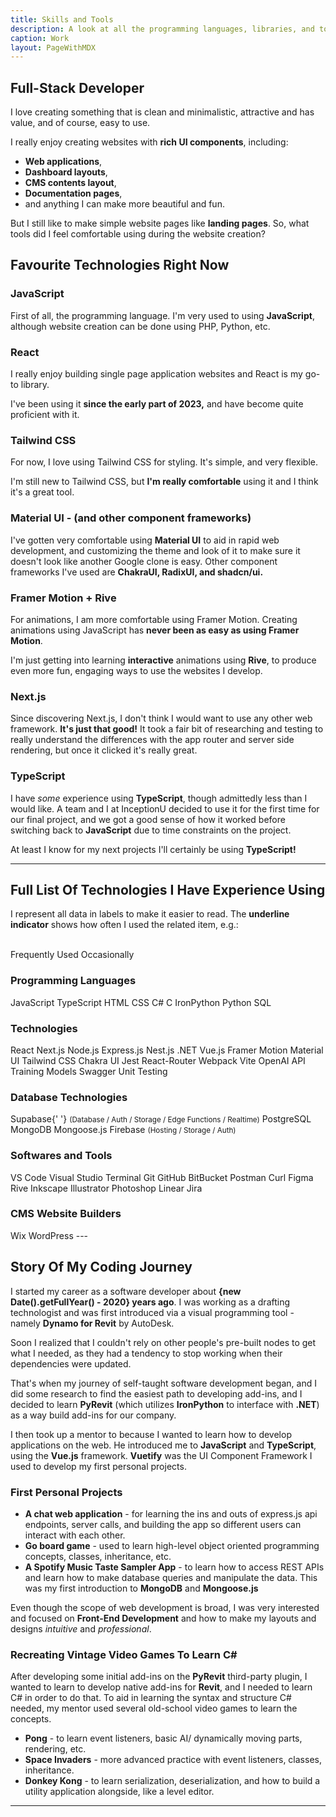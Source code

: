 ```yaml
---
title: Skills and Tools
description: A look at all the programming languages, libraries, and tools I've worked with.
caption: Work
layout: PageWithMDX
---
```



## Full-Stack Developer

I love creating something that is clean and minimalistic, attractive and has value, and of course, easy to use.

I really enjoy creating websites with **rich UI components**, including:

- **Web applications**,
- **Dashboard layouts**,
- **CMS contents layout**,
- **Documentation pages**,
- and anything I can make more beautiful and fun.

But I still like to make simple website pages like **landing pages**. So, what tools did I feel comfortable using during the website creation?

## Favourite Technologies Right Now

### JavaScript

First of all, the programming language. I'm very used to using **JavaScript**, although website creation can be done using PHP, Python, etc.

### React

I really enjoy building single page application websites and React is my go-to library.

I've been using it **since the early part of 2023,** and have become quite proficient with it.

### Tailwind CSS

For now, I love using Tailwind CSS for styling. It's simple, and very flexible.

I'm still new to Tailwind CSS, but **I'm really comfortable** using it and I think it's a great tool.

### Material UI - (and other component frameworks)

I've gotten very comfortable using **Material UI** to aid in rapid web development, and customizing the theme and look of it to make sure it doesn't look
like another Google clone is easy. Other component frameworks I've used are **ChakraUI, RadixUI, and shadcn/ui.**

### Framer Motion + Rive

For animations, I am more comfortable using Framer Motion. Creating animations using JavaScript has **never been as easy as using Framer Motion**.

I'm just getting into learning **interactive** animations using **Rive**, to produce even more fun, engaging ways to use the websites I develop.

### Next.js

Since discovering Next.js, I don't think I would want to use any other web framework. **It's just that good!** It took a fair bit of researching
and testing to really understand the differences with the app router and server side rendering, but once it clicked it's really great.

### TypeScript

I have _some_ experience using **TypeScript**, though admittedly less than I would like. A team and I at InceptionU decided to use it for the
first time for our final project, and we got a good sense of how it worked before switching back to **JavaScript** due to time constraints on the project.

At least I know for my next projects I'll certainly be using **TypeScript!**

---

## Full List Of Technologies I Have Experience Using

I represent all data in labels to make it easier to read. The **underline indicator** shows how often I used the related item, e.g.:

<br />
<HStack spacing={8}>
  <Label indicator={100}>Frequently Used</Label>
  <Label indicator={25}>Occasionally</Label>
</HStack>

### Programming Languages

<VStack spacing={12}>
  <HStack spacing={8}>
    <Label indicator={100}>JavaScript</Label>
    <Label indicator={75}>TypeScript</Label>
    <Label indicator={100}>HTML</Label>
    <Label indicator={100}>CSS</Label>
    <Label indicator={80}> C# </Label>
    <Label indicator={50}> C </Label>

  </HStack>
  <HStack spacing={8}>
    <Label indicator={60}> IronPython </Label>
    <Label indicator={70}> Python </Label>
    <Label indicator={25}> SQL</Label>

  </HStack>
</VStack>

### Technologies

<VStack spacing={12}>
  <HStack spacing={8}>
    <Label indicator={100}>React</Label>
    <Label indicator={50}>Next.js</Label>
    <Label indicator={100}>Node.js </Label>
    <Label indicator={100}>Express.js </Label>
    <Label indicator={25}>Nest.js </Label>
    <Label indicator={75}>.NET </Label>
    <Label indicator={60}>Vue.js </Label>
    <Label indicator={50}>Framer Motion</Label>
  </HStack>
  <HStack spacing={8}>
    <Label indicator={100}>Material UI</Label>
    <Label indicator={80}>Tailwind CSS</Label>
    <Label indicator={50}>Chakra UI</Label>
    <Label indicator={80}> Jest </Label>
    <Label indicator={100}> React-Router </Label>
  </HStack>
  <HStack spacing={8}>
    <Label indicator={80}> Webpack </Label>
    <Label indicator={100}> Vite </Label>
    <Label indicator={100}> OpenAI API Training Models </Label>
    <Label indicator={25}> Swagger </Label>
    <Label indicator={80}> Unit Testing </Label>
  </HStack>
</VStack>

### Database Technologies

<VStack spacing={12}>
  <HStack spacing={8}>
    <Label indicator={100}>
      Supabase{' '}
      <small>(Database / Auth / Storage / Edge Functions / Realtime)</small>
    </Label>
    <Label indicator={100}>PostgreSQL </Label>
  </HStack>
  <HStack spacing={8}>
    <Label indicator={100}>MongoDB</Label>
    <Label indicator={100}>Mongoose.js</Label>
    <Label indicator={80}>
      Firebase <small>(Hosting / Storage / Auth)</small>
    </Label>
  </HStack>
</VStack>

### Softwares and Tools

<VStack spacing={12}>
  <HStack spacing={8}>
    <Label indicator={100}>VS Code</Label>
    <Label indicator={80}>Visual Studio</Label>
    <Label indicator={100}>Terminal</Label>
    <Label indicator={100}>Git</Label>
    <Label indicator={100}>GitHub</Label>
    <Label indicator={100}>BitBucket</Label>
    <Label indicator={100}>Postman</Label>
    <Label indicator={100}>Curl</Label>
  </HStack>
  <HStack spacing={8}>
    <Label indicator={100}>Figma</Label>
    <Label indicator={25}>Rive</Label>
    <Label indicator={50}>Inkscape</Label>
    <Label indicator={50}>Illustrator</Label>
    <Label indicator={25}>Photoshop</Label>
  </HStack>
    <HStack spacing={8}>
      <Label indicator={80}>Linear</Label>
      <Label indicator={100}>Jira</Label>
    </HStack>

</VStack>

### CMS Website Builders

<VStack spacing={12}>
  <HStack spacing={8}>
    <Label indicator={100}>Wix</Label>
    <Label indicator={40}>WordPress</Label>
  </HStack>
</VStack>
---

## Story Of My Coding Journey

I started my career as a software developer about **{new Date().getFullYear() - 2020} years ago**.
I was working as a drafting technologist and was first introduced via a visual programming tool - namely **Dynamo for Revit** by AutoDesk.

Soon I realized that I couldn't rely on other people's pre-built nodes to get what I needed, as they had a tendency to stop working when their dependencies were updated.

That's when my journey of self-taught software development began, and I did some research to find the easiest path to developing add-ins, and I decided to learn **PyRevit** (which utilizes **IronPython** to interface with **.NET**) as a way build add-ins for our company.

I then took up a mentor to because I wanted to learn how to develop applications on the web. He introduced me to **JavaScript** and **TypeScript**, using the **Vue.js** framework. **Vuetify** was the UI Component Framework I used to develop my first personal projects.

### First Personal Projects

- **A chat web application** - for learning the ins and outs of express.js api endpoints, server calls, and building the app so different users can interact with each other.
- **Go board game** - used to learn high-level object oriented programming concepts, classes, inheritance, etc.
- **A Spotify Music Taste Sampler App** - to learn how to access REST APIs and learn how to make database queries and manipulate the data. This was my first introduction to **MongoDB** and **Mongoose.js**

Even though the scope of web development is broad, I was very interested and focused on **Front-End Development** and how to make my layouts and designs _intuitive_ and _professional_.

### Recreating Vintage Video Games To Learn **C#**

After developing some initial add-ins on the **PyRevit** third-party plugin, I wanted to learn to develop native add-ins for **Revit**, and I needed to learn C# in order to do that.
To aid in learning the syntax and structure C# needed, my mentor used several old-school video games to learn the concepts.

- **Pong** - to learn event listeners, basic AI/ dynamically moving parts, rendering, etc.
- **Space Invaders** - more advanced practice with event listeners, classes, inheritance.
- **Donkey Kong** - to learn serialization, deserialization, and how to build a utility application alongside, like a level editor.

---
